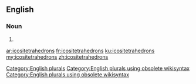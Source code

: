 ==English==

===Noun===
{{head|en}}

# {{plural of|icositetrahedron}}

[[Category:English plurals]][[Category:English plurals using obsolete wikisyntax]][[Category:English plurals using obsolete wikisyntax]]

[[ar:icositetrahedrons]]
[[fr:icositetrahedrons]]
[[ku:icositetrahedrons]]
[[my:icositetrahedrons]]
[[zh:icositetrahedrons]]